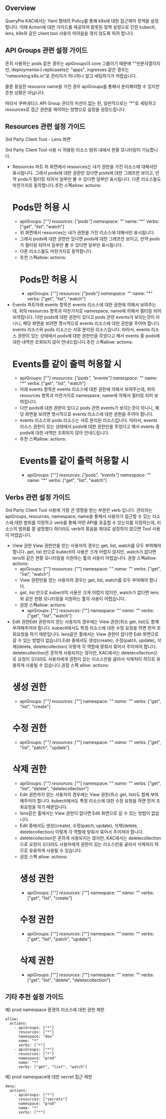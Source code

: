 ## Overview
QueryPie KAC에서는 Yaml 형태의 Policy를 통해 k8s에 대한 접근제어 정책을 설정합니다. 이때 Action에 대한 가이드를 제공하여 잘못된 정책 설정으로 인한 kubectl, lens, k9s와 같은 client tool 사용의 어려움을 겪지 않도록 하려 합니다.

## API Groups 관련 설정 가이드
흔히 사용하는 pods 같은 경우는 apiGroups이 core 그룹이기 때문에 ""빈문자열이지만, deployments나 replicasets는 "apps", ingresses 같은 경우는 "networking.k8s.io"로 관리자가 하나하나 알고 세팅하기가 어렵습니다.

물론 동일한 resource name을 가진 경우 apiGroups를 통해서 분리해야할 수 있지만 흔한 상황은 아닙니다.

따라서 쿠버네티스 API Group 관리의 미션이 없는 한, 일반적으로는 "*"로 세팅하고 resources로 접근 권한을 제어하는 방향으로 설정을 권장드립니다.

## Resources 관련 설정 가이드
3rd Party Client Tool - Lens 화면

3rd Party Client Tool 사용 시 허용된 리소스 범위 내에서 현황 모니터링이 가능합니다.

* Resources 파트 위 화면에서 resources는 내가 권한을 가진 리소스에 대해서만 표시됩니다. 그래서 pods에 대한 권한만 있다면 pods에 대한 그래프만 보이고, 만약 pods가 필터링 되어서 일부만 볼 수 있다면 일부만 표시됩니다. 다른 리소스들도 마찬가지로 동작합니다.추천 스펙allow:
  actions:
    # Pods만 허용 시 
    - apiGroups: ["*"]
      resources: ["pods"]
      namespace: "*"
      name: "*"
      verbs: ["get", "list", "watch"]
  * 위 화면에서 resources는 내가 권한을 가진 리소스에 대해서만 표시됩니다.
  * 그래서 pods에 대한 권한만 있다면 pods에 대한 그래프만 보이고, 만약 pods가 필터링 되어서 일부만 볼 수 있다면 일부만 표시됩니다.
  * 다른 리소스들도 마찬가지로 동작합니다.
  * 추천 스펙allow:
  actions:
    # Pods만 허용 시 
    - apiGroups: ["*"]
      resources: ["pods"]
      namespace: "*"
      name: "*"
      verbs: ["get", "list", "watch"]
* Events 파트아래 events 항목은 events 리소스에 대한 권한에 의해서 보여주는데, 위의 resources 항목과 마찬가지로 namespace, name에 의해서 필터링 되어 보여집니다. 다만 pods에 대한 권한이 있다고 pods 관련 events가 보이는것이 아니니, 해당 화면을 보려면 명시적으로 events 리소스에 대한 권한을 주어야 합니다. events 리소스와 pods 리소스는 서로 분리된 리소스입니다. 따라서, events 리소스 권한이 있는 상태에서 pods에 대한 권한만을 주었다고 해서 events 중 pods에 대한 내역만 조회되지 않아 안내드립니다.추천 스펙allow:
  actions:
    # Events를 같이 출력 허용할 시 
    - apiGroups: ["*"]
      resources: ["pods", "events"]
      namespace: "*"
      name: "*"
      verbs: ["get", "list", "watch"]
  * 아래 events 항목은 events 리소스에 대한 권한에 의해서 보여주는데, 위의 resources 항목과 마찬가지로 namespace, name에 의해서 필터링 되어 보여집니다.
  * 다만 pods에 대한 권한이 있다고 pods 관련 events가 보이는것이 아니니, 해당 화면을 보려면 명시적으로 events 리소스에 대한 권한을 주어야 합니다.
  * events 리소스와 pods 리소스는 서로 분리된 리소스입니다. 따라서, events 리소스 권한이 있는 상태에서 pods에 대한 권한만을 주었다고 해서 events 중 pods에 대한 내역만 조회되지 않아 안내드립니다.
  * 추천 스펙allow:
  actions:
    # Events를 같이 출력 허용할 시 
    - apiGroups: ["*"]
      resources: ["pods", "events"]
      namespace: "*"
      name: "*"
      verbs: ["get", "list", "watch"]

## Verbs 관련 설정 가이드
3rd Party Client Tool 사용에 가장 큰 영향을 받는 부분은 verb 입니다. 관리자는 apiGroups, resources, namespace, name을 통해서 사용자가 접근할 수 있는 리소스에 대한 범위를 지정하고 verb를 통해 어떤 API를 호출할 수 있는지를 지정하는데, 리소스의 범위를 잘 설정했다 하더라도 verb의 묶음을 제대로 설정하지 않으면 Tool 사용이 어렵습니다.

* View 권한 View 권한만을 얻는 사용자의 경우는 get, list, watch를 모두 부여해야 합니다. get, list 만으로 kubectl의 사용은 크게 어렵지 않지만, watch가 없다면 lens와 같은 현황 모니터링을 지원하는 툴의 사용이 어렵습니다. 권장 스펙allow:
  actions:
    - apiGroups: ["*"]
      resources: ["*"]
      namespace: "*"
      name: "*"
      verbs: ["get", "list", "watch"]
  * View 권한만을 얻는 사용자의 경우는 get, list, watch를 모두 부여해야 합니다.
  * get, list 만으로 kubectl의 사용은 크게 어렵지 않지만, watch가 없다면 lens와 같은 현황 모니터링을 지원하는 툴의 사용이 어렵습니다.
  * 권장 스펙allow:
  actions:
    - apiGroups: ["*"]
      resources: ["*"]
      namespace: "*"
      name: "*"
      verbs: ["get", "list", "watch"]
* Edit 권한Edit 권한까지 얻는 사용자의 경우에는 View 권한(최소 get, list)도 함께 부여해주어야 합니다. kubectl에서도 특정 리소스에 대한 수정 요청을 하면 먼저 조회요청을 하기 때문입니다. lens같은 툴에서는 View 권한이 없다면 Edit 화면으로 갈 수 있는 방법이 없습니다.Edit 중에서도 생성(create), 수정(patch, update), 삭제(delete, deletecollection) 이렇게 각 역할에 맞춰서 묶어서 주어져야 합니다. deletecollection은 흔하게 사용되지는 않지만, KAC에서는 deletecollection으로 요청이 오더라도 사용자에게 권한이 있는 리소스만을 골라서 삭제처리 하므로 유용하게 사용될 수 있습니다.권장 스펙 allow:
  actions:
    # 생성 권한
    - apiGroups: ["*"]
      resources: ["*"]
      namespace: "*"
      name: "*"
      verbs: ["get", "list", "create"]
    # 수정 권한 
    - apiGroups: ["*"]
      resources: ["*"]
      namespace: "*"
      name: "*"
      verbs: ["get", "list", "patch", "update"]
    # 삭제 권한
    - apiGroups: ["*"]
      resources: ["*"]
      namespace: "*"
      name: "*"
      verbs: ["get", "list", "delete", "deletecollection"]
  * Edit 권한까지 얻는 사용자의 경우에는 View 권한(최소 get, list)도 함께 부여해주어야 합니다. kubectl에서도 특정 리소스에 대한 수정 요청을 하면 먼저 조회요청을 하기 때문입니다.
  * lens같은 툴에서는 View 권한이 없다면 Edit 화면으로 갈 수 있는 방법이 없습니다.
  * Edit 중에서도 생성(create), 수정(patch, update), 삭제(delete, deletecollection) 이렇게 각 역할에 맞춰서 묶어서 주어져야 합니다.
  * deletecollection은 흔하게 사용되지는 않지만, KAC에서는 deletecollection으로 요청이 오더라도 사용자에게 권한이 있는 리소스만을 골라서 삭제처리 하므로 유용하게 사용될 수 있습니다.
  * 권장 스펙 allow:
  actions:
    # 생성 권한
    - apiGroups: ["*"]
      resources: ["*"]
      namespace: "*"
      name: "*"
      verbs: ["get", "list", "create"]
    # 수정 권한 
    - apiGroups: ["*"]
      resources: ["*"]
      namespace: "*"
      name: "*"
      verbs: ["get", "list", "patch", "update"]
    # 삭제 권한
    - apiGroups: ["*"]
      resources: ["*"]
      namespace: "*"
      name: "*"
      verbs: ["get", "list", "delete", "deletecollection"]

## 기타 추천 설정 가이드
예) prod namespace 환경의 리소스에 대한 권한 제한

```
allow:
  actions:
    - apiGroups: ["*"]
      resources: ["*"]
      namespace: "dev"
      name: "*"
      verbs: ["*"]
    - apiGroups: ["*"]
      resources: ["*"]
      namespace: "prod"
      name: "*"
      verbs: ["get", "list", "watch"]
```

예) prod namespace에 대한 secret 접근 제한

```
deny:
  actions:
    - apiGroups: ["*"]
      resources: ["secrets"]
      namespace: "prod"
      name: "*"
      verbs: ["*"]
```
